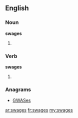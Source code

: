 ==English==

===Noun===
'''swages'''

# {{plural of|swage}}

===Verb===
'''swages'''

# {{third-person singular of|swage}}

===Anagrams===
* [[GWASes#English|GWASes]]

[[ar:swages]]
[[fr:swages]]
[[my:swages]]